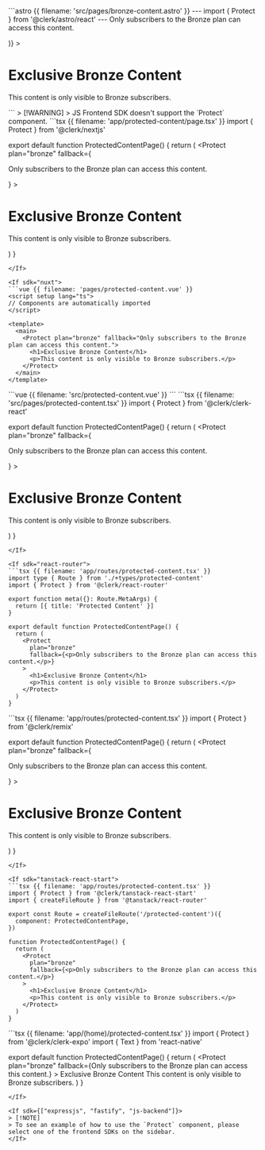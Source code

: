 <If sdk="astro">
  ```astro {{ filename: 'src/pages/bronze-content.astro' }}
  ---
  import { Protect } from '@clerk/astro/react'
  ---

  <!doctype html>
  <html>
    <body>
      <Protect
        plan="bronze"
        fallback={(<p>Only subscribers to the Bronze plan can access this content.</p>)}
      >
        <h1>Exclusive Bronze Content</h1>
        <p>This content is only visible to Bronze subscribers.</p>
      </Protect>
    </body>
  </html>
  ```
</If>

<If sdk="js-frontend">
  > [!WARNING]
  > JS Frontend SDK doesn't support the `Protect` component.
</If>

<If sdk="nextjs">
  ```tsx {{ filename: 'app/protected-content/page.tsx' }}
  import { Protect } from '@clerk/nextjs'

  export default function ProtectedContentPage() {
    return (
      <Protect
        plan="bronze"
        fallback={<p>Only subscribers to the Bronze plan can access this content.</p>}
      >
        <h1>Exclusive Bronze Content</h1>
        <p>This content is only visible to Bronze subscribers.</p>
      </Protect>
    )
  }
  ```
</If>

<If sdk="nuxt">
  ```vue {{ filename: 'pages/protected-content.vue' }}
  <script setup lang="ts">
  // Components are automatically imported
  </script>

  <template>
    <main>
      <Protect plan="bronze" fallback="Only subscribers to the Bronze plan can access this content.">
        <h1>Exclusive Bronze Content</h1>
        <p>This content is only visible to Bronze subscribers.</p>
      </Protect>
    </main>
  </template>
  ```
</If>

<If sdk="vue">
  ```vue {{ filename: 'src/protected-content.vue' }}
  <script setup lang="ts">
  import { Protect } from '@clerk/vue'
  </script>

  <template>
    <main>
      <Protect plan="bronze" fallback="Only subscribers to the Bronze plan can access this content.">
        <h1>Exclusive Bronze Content</h1>
        <p>This content is only visible to Bronze subscribers.</p>
      </Protect>
    </main>
  </template>
  ```
</If>

<If sdk="react">
  ```tsx {{ filename: 'src/pages/protected-content.tsx' }}
  import { Protect } from '@clerk/clerk-react'

  export default function ProtectedContentPage() {
    return (
      <Protect
        plan="bronze"
        fallback={<p>Only subscribers to the Bronze plan can access this content.</p>}
      >
        <h1>Exclusive Bronze Content</h1>
        <p>This content is only visible to Bronze subscribers.</p>
      </Protect>
    )
  }
  ```
</If>

<If sdk="react-router">
  ```tsx {{ filename: 'app/routes/protected-content.tsx' }}
  import type { Route } from './+types/protected-content'
  import { Protect } from '@clerk/react-router'

  export function meta({}: Route.MetaArgs) {
    return [{ title: 'Protected Content' }]
  }

  export default function ProtectedContentPage() {
    return (
      <Protect
        plan="bronze"
        fallback={<p>Only subscribers to the Bronze plan can access this content.</p>}
      >
        <h1>Exclusive Bronze Content</h1>
        <p>This content is only visible to Bronze subscribers.</p>
      </Protect>
    )
  }
  ```
</If>

<If sdk="remix">
  ```tsx {{ filename: 'app/routes/protected-content.tsx' }}
  import { Protect } from '@clerk/remix'

  export default function ProtectedContentPage() {
    return (
      <Protect
        plan="bronze"
        fallback={<p>Only subscribers to the Bronze plan can access this content.</p>}
      >
        <h1>Exclusive Bronze Content</h1>
        <p>This content is only visible to Bronze subscribers.</p>
      </Protect>
    )
  }
  ```
</If>

<If sdk="tanstack-react-start">
  ```tsx {{ filename: 'app/routes/protected-content.tsx' }}
  import { Protect } from '@clerk/tanstack-react-start'
  import { createFileRoute } from '@tanstack/react-router'

  export const Route = createFileRoute('/protected-content')({
    component: ProtectedContentPage,
  })

  function ProtectedContentPage() {
    return (
      <Protect
        plan="bronze"
        fallback={<p>Only subscribers to the Bronze plan can access this content.</p>}
      >
        <h1>Exclusive Bronze Content</h1>
        <p>This content is only visible to Bronze subscribers.</p>
      </Protect>
    )
  }
  ```
</If>

<If sdk="expo">
  ```tsx {{ filename: 'app/(home)/protected-content.tsx' }}
  import { Protect } from '@clerk/clerk-expo'
  import { Text } from 'react-native'

  export default function ProtectedContentPage() {
    return (
      <Protect
        plan="bronze"
        fallback={<Text>Only subscribers to the Bronze plan can access this content.</Text>}
      >
        <Text>Exclusive Bronze Content</Text>
        <Text>This content is only visible to Bronze subscribers.</Text>
      </Protect>
    )
  }
  ```
</If>

<If sdk={["expressjs", "fastify", "js-backend"]}>
  > [!NOTE]
  > To see an example of how to use the `Protect` component, please select one of the frontend SDKs on the sidebar.
</If>
